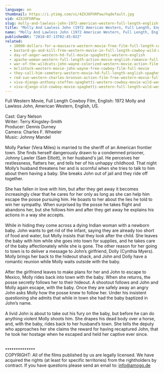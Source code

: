 ```yaml
---
language: en
thumbnail: https://i.ytimg.com/vi/4ZXJOFhRPaw/hqdefault.jpg
vid: 4ZXJOFhRPaw
slug: molly-and-lawless-john-1972-american-western-full-length-english-hd-free-full-moves
title: "Molly And Lawless John (1972 American Western, Full Length, English, HD) *free full moves*"
name: "Molly And Lawless John (1972 American Western, Full Length, English, HD) *free full moves*"
publishedAt: "2018-07-13T02:45:02Z"
related:
  - 10000-dollars-for-a-massacre-western-movie-free-film-full-length-cowboy-films-english
  - bastard-go-and-kill-free-western-movie-in-full-length-cowboy-wild-west-film
  - day-of-anger-western-hd-full-movie-spaghetti-western-english
  - apache-woman-western-full-length-action-movie-english-romance-full-film
  - war-of-the-wildcats-john-wayne-colorized-western-movie-action-film
  - mclintock-western-movie-john-wayne-free-cowboy-film-full-movie
  - they-call-him-cemetery-western-movie-hd-full-length-english-spaghetti-western
  - red-sun-western-charles-bronson-action-film-free-western-movie-full-length-english-hd
  - viva-django-anthony-steffen-spaghetti-western-cowboy-movie-wild-west-english
  - viva-django-old-cowboy-movie-spaghetti-western-full-length-wild-west-full-movies
---
```


Full Western Movie, Full Length Cowboy Film, English: 1972 Molly and Lawless John, American Western, English, US.<br />
<br />
Cast: Gary Nelson<br />
Writer: Terry Kingsley-Smith<br />
Producer: Dennis Durney<br />
Camera: Charles F. Wheeler<br />
Music: Johnny Mandel<br />
<br />
Molly Parker (Vera Miles) is married to the sheriff of an American frontier town. She finds herself dangerously drawn to a condemned prisoner, Johnny Lawler (Sam Elliott), in her husband's jail. He perceives her restlessness, flatters her, and tells her of his unhappy childhood. That night Molly’s husband threatens her and is scornful when she tries to talk to him about them having a baby. She breaks John out of jail and they ride off together.<br />
<br />
She has fallen in love with him, but after they get away it becomes increasingly clear that he cares for her only as long as she can help him escape the posse pursuing him. He boasts to her about the lies he told to win her sympathy. When surprised by the posse he takes flight and abandons her, but she follows him and after they get away he explains his actions in a way she accepts.<br />
<br />
While in hiding they come across a dying Indian woman with a newborn baby. John wants to get rid of the infant, saying they are already too short of food and water, but Molly insists that they look after the child. She leaves the baby with him while she goes into town for supplies, and he takes care of the baby affectionately while she is gone. The other reason for her going to town is to deliver a message to John’s girlfriend, Dolly (Cynthia Myers). Molly brings her back to the hideout shack, and John and Dolly have a romantic reunion while Molly waits outside with the baby.<br />
<br />
After the girlfriend leaves to make plans for her and John to escape to Mexico, Molly rides back into town with the baby. When she returns, the posse secretly follows her to their hideout. A shootout follows and John and Molly again escape, with the baby. Once they are safely away an angry John asks Molly how the posse knew to follow her. Under his insistent questioning she admits that while in town she had the baby baptized in John’s name.<br />
<br />
A livid John is about to take out his fury on the baby, but before he can do anything violent Molly shoots him. She drapes his dead body over a horse, and, with the baby, rides back to her husband’s town. She tells the deputy who approaches her she claims the reward for having recaptured John, that he took her hostage when he escaped and held her captive ever since.<br />
<br />
<br />
**************<br />
COPYRIGHT: All of the films published by us are legally licensed. We have acquired the rights (at least for specific territories) from the rightholders by contract. If you have questions please send an email to: info@amogo.de
